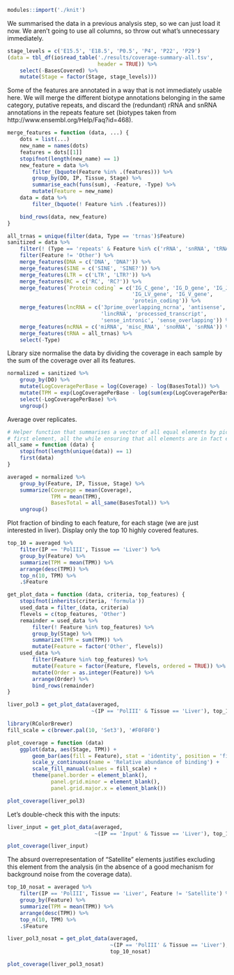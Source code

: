 ```r
modules::import('./knit')
```

We summarised the data in a previous analysis step, so we can just load it now.
We aren’t going to use all columns, so throw out what’s unnecessary
immediately.

```r
stage_levels = c('E15.5', 'E18.5', 'P0.5', 'P4', 'P22', 'P29')
(data = tbl_df(io$read_table('./results/coverage-summary-all.tsv',
                             header = TRUE)) %>%
    select(-BasesCovered) %>%
    mutate(Stage = factor(Stage, stage_levels)))
```

Some of the features are annotated in a way that is not immediately usable
here. We will merge the different biotype annotations belonging in the same
category, putative repeats, and discard the (redundant) rRNA and snRNA
annotations in the repeats feature set (biotypes taken from
http://www.ensembl.org/Help/Faq?id=468).

```r
merge_features = function (data, ...) {
    dots = list(...)
    new_name = names(dots)
    features = dots[[1]]
    stopifnot(length(new_name) == 1)
    new_feature = data %>%
        filter_(bquote(Feature %in% .(features))) %>%
        group_by(DO, IP, Tissue, Stage) %>%
        summarise_each(funs(sum), -Feature, -Type) %>%
        mutate(Feature = new_name)
    data = data %>%
        filter_(bquote(! Feature %in% .(features)))

    bind_rows(data, new_feature)
}

all_trnas = unique(filter(data, Type == 'trnas')$Feature)
sanitized = data %>%
    filter(! (Type == 'repeats' & Feature %in% c('rRNA', 'snRNA', 'tRNA'))) %>%
    filter(Feature != 'Other') %>%
    merge_features(DNA = c('DNA', 'DNA?')) %>%
    merge_features(SINE = c('SINE', 'SINE?')) %>%
    merge_features(LTR = c('LTR', 'LTR?')) %>%
    merge_features(RC = c('RC', 'RC?')) %>%
    merge_features(`Protein coding` = c('IG_C_gene', 'IG_D_gene', 'IG_J_gene',
                                        'IG_LV_gene', 'IG_V_gene',
                                        'protein_coding')) %>%
    merge_features(lncRNA = c('3prime_overlapping_ncrna', 'antisense',
                              'lincRNA', 'processed_transcript',
                              'sense_intronic', 'sense_overlapping')) %>%
    merge_features(ncRNA = c('miRNA', 'misc_RNA', 'snoRNA', 'snRNA')) %>%
    merge_features(tRNA = all_trnas) %>%
    select(-Type)
```

Library size normalise the data by dividing the coverage in each sample by the
sum of the coverage over all its features.

```r
normalized = sanitized %>%
    group_by(DO) %>%
    mutate(LogCoveragePerBase = log(Coverage) - log(BasesTotal)) %>%
    mutate(TPM = exp(LogCoveragePerBase - log(sum(exp(LogCoveragePerBase))) + log(1E6))) %>%
    select(-LogCoveragePerBase) %>%
    ungroup()
```

Average over replicates.

```r
# Helper function that summarises a vector of all equal elements by picking the
# first element, all the while ensuring that all elements are in fact equal.
all_same = function (data) {
    stopifnot(length(unique(data)) == 1)
    first(data)
}

averaged = normalized %>%
    group_by(Feature, IP, Tissue, Stage) %>%
    summarize(Coverage = mean(Coverage),
              TPM = mean(TPM),
              BasesTotal = all_same(BasesTotal)) %>%
    ungroup()
```

Plot fraction of binding to each feature, for each stage (we are just
interested in liver). Display only the top 10 highly covered features.

```r
top_10 = averaged %>%
    filter(IP == 'PolIII', Tissue == 'Liver') %>%
    group_by(Feature) %>%
    summarize(TPM = mean(TPM)) %>%
    arrange(desc(TPM)) %>%
    top_n(10, TPM) %>%
    .$Feature

get_plot_data = function (data, criteria, top_features) {
    stopifnot(inherits(criteria, 'formula'))
    used_data = filter_(data, criteria)
    flevels = c(top_features, 'Other')
    remainder = used_data %>%
        filter(! Feature %in% top_features) %>%
        group_by(Stage) %>%
        summarize(TPM = sum(TPM)) %>%
        mutate(Feature = factor('Other', flevels))
    used_data %>%
        filter(Feature %in% top_features) %>%
        mutate(Feature = factor(Feature, flevels, ordered = TRUE)) %>%
        mutate(Order = as.integer(Feature)) %>%
        arrange(Order) %>%
        bind_rows(remainder)
}

liver_pol3 = get_plot_data(averaged,
                           ~(IP == 'PolIII' & Tissue == 'Liver'), top_10)

library(RColorBrewer)
fill_scale = c(brewer.pal(10, 'Set3'), '#F0F0F0')

plot_coverage = function (data)
    ggplot(data, aes(Stage, TPM)) +
        geom_bar(aes(fill = Feature), stat = 'identity', position = 'fill') +
        scale_y_continuous(name = 'Relative abundance of binding') +
        scale_fill_manual(values = fill_scale) +
        theme(panel.border = element_blank(),
              panel.grid.minor = element_blank(),
              panel.grid.major.x = element_blank())

plot_coverage(liver_pol3)
```

Let’s double-check this with the inputs:

```r
liver_input = get_plot_data(averaged,
                            ~(IP == 'Input' & Tissue == 'Liver'), top_10)

plot_coverage(liver_input)
```

The absurd overrepresentation of “Satellite” elements justifies excluding this
element from the analysis (in the absence of a good mechanism for background
noise from the coverage data).

```r
top_10_nosat = averaged %>%
    filter(IP == 'PolIII', Tissue == 'Liver', Feature != 'Satellite') %>%
    group_by(Feature) %>%
    summarize(TPM = mean(TPM)) %>%
    arrange(desc(TPM)) %>%
    top_n(10, TPM) %>%
    .$Feature

liver_pol3_nosat = get_plot_data(averaged,
                                 ~(IP == 'PolIII' & Tissue == 'Liver'),
                                 top_10_nosat)

plot_coverage(liver_pol3_nosat)
```
